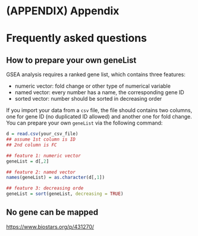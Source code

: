 # (APPENDIX) Appendix {-}

# Frequently asked questions {#faq}

## How to prepare your own geneList {#genelist}

GSEA analysis requires a ranked gene list, which contains three features:


+ numeric vector: fold change or other type of numerical variable
+ named vector: every number has a name, the corresponding gene ID
+ sorted vector: number should be sorted in decreasing order


If you import your data from a `csv` file, the file should contains two columns, one for gene ID (no duplicated ID allowed) and another one for fold change. You can prepare your own `geneList` via the following command:


```r
d = read.csv(your_csv_file)
## assume 1st column is ID
## 2nd column is FC

## feature 1: numeric vector
geneList = d[,2]

## feature 2: named vector
names(geneList) = as.character(d[,1])

## feature 3: decreasing orde
geneList = sort(geneList, decreasing = TRUE)
```


## No gene can be mapped

<https://www.biostars.org/p/431270/>


